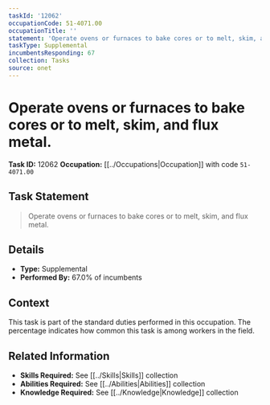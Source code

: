 ```yaml
---
taskId: '12062'
occupationCode: 51-4071.00
occupationTitle: ''
statement: 'Operate ovens or furnaces to bake cores or to melt, skim, and flux metal.'
taskType: Supplemental
incumbentsResponding: 67
collection: Tasks
source: onet
---
```

# Operate ovens or furnaces to bake cores or to melt, skim, and flux metal.

**Task ID:** 12062
**Occupation:** [[../Occupations|Occupation]] with code `51-4071.00`

## Task Statement

> Operate ovens or furnaces to bake cores or to melt, skim, and flux metal.

## Details

- **Type:** Supplemental
- **Performed By:** 67.0% of incumbents

## Context

This task is part of the standard duties performed in this occupation. The percentage indicates how common this task is among workers in the field.

## Related Information

- **Skills Required:** See [[../Skills|Skills]] collection
- **Abilities Required:** See [[../Abilities|Abilities]] collection
- **Knowledge Required:** See [[../Knowledge|Knowledge]] collection
